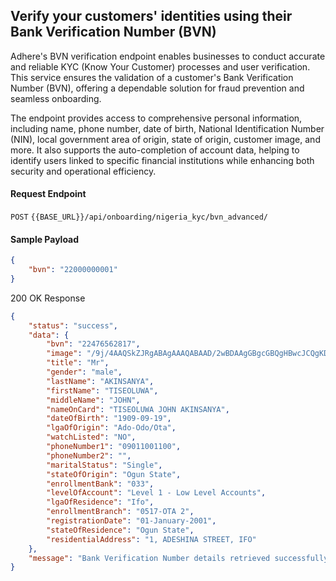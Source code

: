 ## Verify your customers' identities using their Bank Verification Number (BVN)

Adhere's BVN verification endpoint enables businesses to conduct accurate and reliable KYC (Know Your Customer) processes and user verification. This service ensures the validation of a customer's Bank Verification Number (BVN), offering a dependable solution for fraud prevention and seamless onboarding.

The endpoint provides access to comprehensive personal information, including name, phone number, date of birth, National Identification Number (NIN), local government area of origin, state of origin, customer image, and more. It also supports the auto-completion of account data, helping to identify users linked to specific financial institutions while enhancing both security and operational efficiency.

#### Request Endpoint

`POST` `{{BASE_URL}}/api/onboarding/nigeria_kyc/bvn_advanced/`

#### Sample Payload

```json
{
    "bvn": "22000000001"
}
```

200 OK Response
```json
{
    "status": "success",
    "data": {
        "bvn": "22476562817",
        "image": "/9j/4AAQSkZJRgABAgAAAQABAAD/2wBDAAgGBgcGBQgHBwcJCQgKDBQNDAsLDBkSEw8UHRofHh0aHBwgJCuG/wAa0U+5yOnY/9k=", # base-64
        "title": "Mr",
        "gender": "male",
        "lastName": "AKINSANYA",
        "firstName": "TISEOLUWA",
        "middleName": "JOHN",
        "nameOnCard": "TISEOLUWA JOHN AKINSANYA",
        "dateOfBirth": "1909-09-19",
        "lgaOfOrigin": "Ado-Odo/Ota",
        "watchListed": "NO",
        "phoneNumber1": "09011001100",
        "phoneNumber2": "",
        "maritalStatus": "Single",
        "stateOfOrigin": "Ogun State",
        "enrollmentBank": "033",
        "levelOfAccount": "Level 1 - Low Level Accounts",
        "lgaOfResidence": "Ifo",
        "enrollmentBranch": "0517-OTA 2",
        "registrationDate": "01-January-2001",
        "stateOfResidence": "Ogun State",
        "residentialAddress": "1, ADESHINA STREET, IFO"
    },
    "message": "Bank Verification Number details retrieved successfully"
}
```